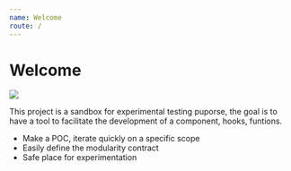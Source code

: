 ```yaml
---
name: Welcome
route: /
---
```


# Welcome

<div style={{ display: 'flex', justifyContent: 'center' }}>
  <img src="public/media/hello.jpg" />
</div>


This project is a sandbox for experimental testing puporse, the goal is to have
a tool to facilitate the development of a component, hooks, funtions.

- Make a POC, iterate quickly on a specific scope
- Easily define the modularity contract
- Safe place for experimentation

